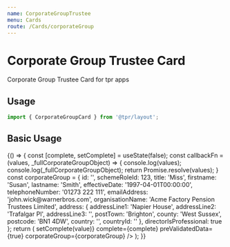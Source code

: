 ```yaml
---
name: CorporateGroupTrustee
menu: Cards
route: /Cards/corporateGroup
---
```



# Corporate Group Trustee Card

Corporate Group Trustee Card for tpr apps

## Usage

```js
import { CorporateGroupCard } from '@tpr/layout';
```

## Basic Usage

<Playground>
  {() => {
    const [complete, setComplete] = useState(false);
    const callbackFn = (values, _fullCorporateGroupObject) => {
      console.log(values);
      console.log(_fullCorporateGroupObject);
      return Promise.resolve(values);
    }
    const corporateGroup = {
      id: '',
      schemeRoleId: 123,
      title: 'Miss',
      firstname: 'Susan',
      lastname: 'Smith',
      effectiveDate: '1997-04-01T00:00:00',
			telephoneNumber: '01273 222 111',
			emailAddress: 'john.wick@warnerbros.com',
      organisationName: 'Acme Factory Pension Trustees Limited',
      address: {				
				addressLine1: 'Napier House',
				addressLine2: 'Trafalgar Pl',
				addressLine3: '',
				postTown: 'Brighton',
				county: 'West Sussex',
				postcode: 'BN1 4DW',
				country: '',
				countryId: ''
			},
      directorIsProfessional: true
    };
		return (
			<CorporateGroupCard
				onSaveContacts={callbackFn}
				onSaveName={callbackFn}
        onSaveDirector={callbackFn}
				onRemove={callbackFn}
				onCorrect={(value) => setComplete(value)}
				complete={complete}
				preValidatedData={true}
				corporateGroup={corporateGroup}
			/>
		);
  }}
</Playground>